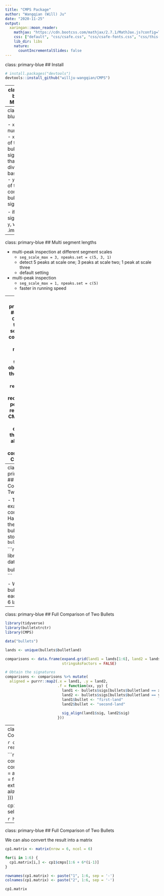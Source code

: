 ```yaml
---
title: "CMPS Package"
author: "Wangqian (Will) Ju"
date: "2020-11-25"
output:
  xaringan::moon_reader:
    mathjax: "https://cdn.bootcss.com/mathjax/2.7.1/MathJax.js?config=TeX-MML-AM_HTMLorMML"
    css: ["default", "css/csafe.css", "css/csafe-fonts.css", "css/this-presentation.css"]
    lib_dir: libs
    nature:
      countIncrementalSlides: false
---
```


class: primary-blue
## Install

```r
# install.packages("devtools")
devtools::install_github("willju-wangqian/CMPS")
```

---
class: primary-blue
## The Main Function

```r
library(CMPS)

data("bullets")
land23 <- bullets$sigs[bullets$bulletland == "2-3"][[1]]
land12 <- bullets$sigs[bullets$bulletland == "1-2"][[1]]

x <- land23$sig
y <- land12$sig

cmps_result <- extract_feature_cmps(x, y, 
                             seg_scale_max = 3, npeaks.set = c(5, 3, 1),
                             seg_length = 50, Tx = 25, full_result = TRUE)

# extract_feature_cmps(
#   x,
#   y,
#   seg_length = 50,
#   seg_scale_max = 3,
#   Tx = 25,
#   npeaks.set = c(5, 3, 1),
#   full_result = FALSE
# )
```

---
class: primary-blue
## Input

- `x`, `y` are numeric vectors
  - `x` is the vector of the reference bullet signature/profile that will be divided into basis segments
  - `y` is the vector of the comparison bullet signature/profile
  
- if we plot signatures `x` and `y`, we have
.img50[![](images/step0.png)]

---
class: primary-blue
## Multi segment lengths

- multi-peak inspection at different segment scales
  - `seg_scale_max = 3, npeaks.set = c(5, 3, 1)`
  - detect 5 peaks at scale one; 3 peaks at scale two; 1 peak at scale three
  - default setting
  
- multi-peak inspection
  - `seg_scale_max = 1, npeaks.set = c(5)`
  - faster in running speed

---
class: primary-blue
## Output
- `CMPS.score`: the CMPS score of this comparison
- `nseg`: the number of basis segments obtained from the reference profile
- `rec.position`: the recommended position that results in the CMPS score
- `pos.df`: a dataframe that includes all positions and their corresponding CMPS score

```r
cmps_result <- readRDS("ppt_object3_cmps_result.rds")
```

```r
cmps_result$CMPS.score
cmps_result$nseg
cmps_result$rec.position
```

```r
cmps_result$pos.df
```

---
class: primary-blue
## Full Comparison of Two Bullets

- The bullet examples are coming from Hamby252; the url of these bullets are stored in `bullets$source`

```r
library(CMPS)
data("bullets")

bullets$source
```
  
- We have two bullets, and each bullet has 6 lands

---
class: primary-blue
## Full Comparison of Two Bullets

```r
library(tidyverse)
library(bulletxtrctr)
library(CMPS)

data("bullets")

lands <- unique(bullets$bulletland)

comparisons <- data.frame(expand.grid(land1 = lands[1:6], land2 = lands[7:12]), 
                          stringsAsFactors = FALSE)

# Obtain the signatures
comparisons <- comparisons %>% mutate(
  aligned = purrr::map2(.x = land1, .y = land2, 
                        .f = function(xx, yy) {
                          land1 <- bullets$sigs[bullets$bulletland == xx][[1]]
                          land2 <- bullets$sigs[bullets$bulletland == yy][[1]]
                          land1$bullet <- "first-land"
                          land2$bullet <- "second-land"
                          
                          sig_align(land1$sig, land2$sig)
                        }))
```

---
class: primary-blue
## Full Comparison of Two Bullets

```r
cp1 <- readRDS("ppt_object2_cp1.rds")
```

```r
# Compute the CMPS score
comparisons.cmps <- comparisons %>%
  mutate(cmps = aligned %>% purrr::map_dbl(.f = function(a) {
    extract_feature_cmps(a$lands$sig1, a$lands$sig2, full_result = FALSE)
  }))

cp1 <- comparisons.cmps %>% select(land1, land2, cmps)
```

```r
head(cp1, 10)
```

---
class: primary-blue
## Full Comparison of Two Bullets

We can also convert the result into a matrix

```r
cp1.matrix <- matrix(nrow = 6, ncol = 6)

for(i in 1:6) {
  cp1.matrix[i,] <- cp1$cmps[1:6 + 6*(i-1)]
}

rownames(cp1.matrix) <- paste("1", 1:6, sep = '-')
colnames(cp1.matrix) <- paste("2", 1:6, sep = '-')
```

```r
cp1.matrix
```


